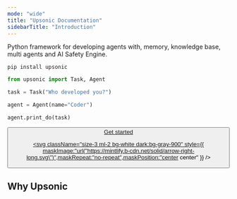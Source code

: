 ```yaml
---
mode: "wide"
title: "Upsonic Documentation"
sidebarTitle: "Introduction"
---
```


Python framework for developing agents with, memory, knowledge base, multi agents and AI Safety Engine.

```shellscript
pip install upsonic
```

```python
from upsonic import Task, Agent

task = Task("Who developed you?")

agent = Agent(name="Coder")

agent.print_do(task)
```

<div className="w-full flex flex-col">
<div className="flex flex-col items-start justify-center w-full max-w-4xl text-left">
<div className="flex flex-row gap-4">
<a href="/get-started/quickstart">
<button type="button" className="px-5 flex items-center font-medium text-sm rounded-full py-2 shadow-sm text-white dark:text-gray-900 bg-primary-dark dark:bg-primary-light hover:opacity-[0.9] hover:bg-primary justify-center">
Get started

<svg className="size-3 ml-2 bg-white dark:bg-gray-900" style={{ maskImage:"url(\"https://mintlify.b-cdn.net/solid/arrow-right-long.svg\")",maskRepeat:"no-repeat",maskPosition:"center center" }} />

</button>

</a>

</div>

</div>

</div>

## Why Upsonic